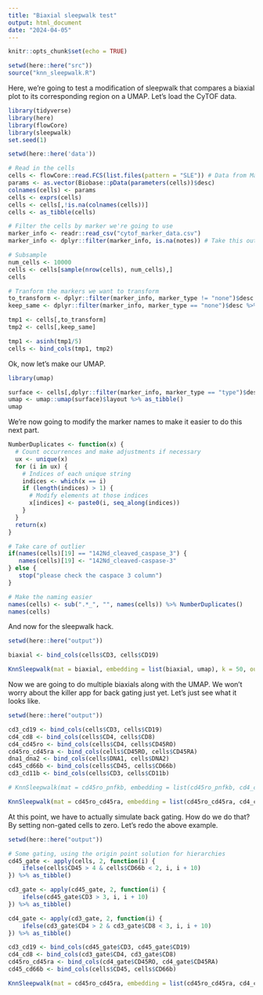 ```yaml
---
title: "Biaxial sleepwalk test"
output: html_document
date: "2024-04-05"
---
```


```r
knitr::opts_chunk$set(echo = TRUE)
```

```r
setwd(here::here("src"))
source("knn_sleepwalk.R")
```

Here, we're going to test a modification of sleepwalk that compares a biaxial plot to its corresponding region on a UMAP. Let's load the CyTOF data.

```r
library(tidyverse)
library(here)
library(flowCore)
library(sleepwalk)
set.seed(1)

setwd(here::here('data'))

# Read in the cells
cells <- flowCore::read.FCS(list.files(pattern = "SLE")) # Data from Marie Burns
params <- as.vector(Biobase::pData(parameters(cells))$desc)
colnames(cells) <- params
cells <- exprs(cells) 
cells <- cells[,!is.na(colnames(cells))]
cells <- as_tibble(cells)

# Filter the cells by marker we're going to use
marker_info <- readr::read_csv("cytof_marker_data.csv")
marker_info <- dplyr::filter(marker_info, is.na(notes)) # Take this out later

# Subsample
num_cells <- 10000
cells <- cells[sample(nrow(cells), num_cells),]
cells

# Tranform the markers we want to transform
to_transform <- dplyr::filter(marker_info, marker_type != "none")$desc
keep_same <- dplyr::filter(marker_info, marker_type == "none")$desc %>% .[!is.na(.)]

tmp1 <- cells[,to_transform]
tmp2 <- cells[,keep_same]

tmp1 <- asinh(tmp1/5)
cells <- bind_cols(tmp1, tmp2)
```

Ok, now let's make our UMAP.

```r
library(umap)

surface <- cells[,dplyr::filter(marker_info, marker_type == "type")$desc]
umap <- umap::umap(surface)$layout %>% as_tibble()
umap
```
We're now going to modify the marker names to make it easier to do this next part.

```r
NumberDuplicates <- function(x) {
  # Count occurrences and make adjustments if necessary
  ux <- unique(x)
  for (i in ux) {
    # Indices of each unique string
    indices <- which(x == i)
    if (length(indices) > 1) {
      # Modify elements at those indices
      x[indices] <- paste0(i, seq_along(indices))
    }
  }
  return(x)
}

# Take care of outlier
if(names(cells)[19] == "142Nd_cleaved_caspase_3") {
   names(cells)[19] <- "142Nd_cleaved-caspase-3"
} else {
   stop("please check the caspace 3 column")
}

# Make the naming easier
names(cells) <- sub(".*_", "", names(cells)) %>% NumberDuplicates()
names(cells)
```


And now for the sleepwalk hack.

```r
setwd(here::here("output"))

biaxial <- bind_cols(cells$CD3, cells$CD19)

KnnSleepwalk(mat = biaxial, embedding = list(biaxial, umap), k = 50, output_file = paste0("knn_sleepwalk_biaxial_test", "_", num_cells, ".html"), point_size = 4, dimr_names = c("", ""))
```
Now we are going to do multiple biaxials along with the UMAP. We won't worry about the killer app for back gating just yet. Let's just see what it looks like.

```r
setwd(here::here("output"))

cd3_cd19 <- bind_cols(cells$CD3, cells$CD19)
cd4_cd8 <- bind_cols(cells$CD4, cells$CD8)
cd4_cd45ro <- bind_cols(cells$CD4, cells$CD45RO)
cd45ro_cd45ra <- bind_cols(cells$CD45RO, cells$CD45RA)
dna1_dna2 <- bind_cols(cells$DNA1, cells$DNA2)
cd45_cd66b <- bind_cols(cells$CD45, cells$CD66b)
cd3_cd11b <- bind_cols(cells$CD3, cells$CD11b)

# KnnSleepwalk(mat = cd45ro_pnfkb, embedding = list(cd45ro_pnfkb, cd4_cd45ro, cd4_cd8, cd3_cd19, umap), k = 50, output_file = paste0("knn_sleepwalk_biaxial_backgating", "_", num_cells, ".html"), point_size = 4, dimr_names = c("", ""))

KnnSleepwalk(mat = cd45ro_cd45ra, embedding = list(cd45ro_cd45ra, cd4_cd8, cd3_cd19, cd45_cd66b, umap), k = 50, output_file = paste0("knn_sleepwalk_biaxial_backgating", "_", num_cells, ".html"), point_size = 4, dimr_names = c("", "", "", "", ""))
```
At this point, we have to actually simulate back gating. How do we do that? By setting non-gated cells to zero. Let's redo the above example.

```r
setwd(here::here("output"))

# Some gating, using the origin point solution for hierarchies
cd45_gate <- apply(cells, 2, function(i) {
    ifelse(cells$CD45 > 4 & cells$CD66b < 2, i, i + 10)
}) %>% as_tibble()

cd3_gate <- apply(cd45_gate, 2, function(i) {
    ifelse(cd45_gate$CD3 > 3, i, i + 10)
}) %>% as_tibble()

cd4_gate <- apply(cd3_gate, 2, function(i) {
    ifelse(cd3_gate$CD4 > 2 & cd3_gate$CD8 < 3, i, i + 10)
}) %>% as_tibble()

cd3_cd19 <- bind_cols(cd45_gate$CD3, cd45_gate$CD19)
cd4_cd8 <- bind_cols(cd3_gate$CD4, cd3_gate$CD8)
cd45ro_cd45ra <- bind_cols(cd4_gate$CD45RO, cd4_gate$CD45RA)
cd45_cd66b <- bind_cols(cells$CD45, cells$CD66b)

KnnSleepwalk(mat = cd45ro_cd45ra, embedding = list(cd45ro_cd45ra, cd4_cd8, cd3_cd19, cd45_cd66b, umap), k = 50, output_file = paste0("knn_sleepwalk_biaxial_backgating2", "_", num_cells, ".html"), point_size = 4, dimr_names = c("", "", "", "", ""))
```

